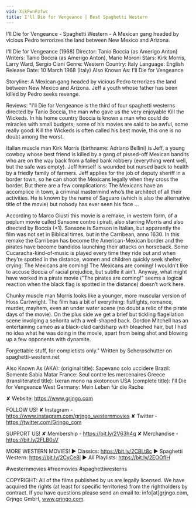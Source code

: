 ```yaml
---
vid: XikFwnFzfwc
title: I'll Die for Vengeance | Best Spaghetti Western
---
```


I'll Die for Vengeance - Spaghetti Western - A Mexican gang headed by vicious Pedro terrorizes the land between New Mexico and Arizona.

I'll Die for Vengeance (1968)
Director: Tanio Boccia (as Amerigo Anton)
Writers: Tanio Boccia (as Amerigo Anton), Mario Moroni
Stars: Kirk Morris, Larry Ward, Sergio Ciani 
Genre: Western 
Country: Italy
Language: English
Release Date: 10 March 1968 (Italy) 
Also Known As: I'll Die for Vengeance

Storyline:
A Mexican gang headed by vicious Pedro terrorizes the land between New Mexico and Arizona. Jeff a youth whose father has been killed by Pedro seeks revenge.

Reviews:
"I'll Die for Vengeance is the third of four spaghetti westerns directed by Tanio Boccia, the man who gave us the very enjoyable Kill the Wickeds. In his home country Boccia is known a man who could do miracles with small budgets; some of his movies are said to be awful, some really good: Kill the Wickeds is often called his best movie, this one is no doubt among the worst.

Italian muscle man Kirk Morris (birthname: Adriano Bellini) is Jeff, a young cowboy whose best friend is killed by a gang of pissed-off Mexican bandits who are on the way back from a failed bank robbery (everything went well, but the safe was empty). Jeff himself is wounded but nursed back to health by a friedly family of farmers. Jeff applies for the job of deputy sheriff in a border town, so he can shoot the Mexicans legally when they cross the border. But there are a few complications: The Mexicans have an accomplice in town, a criminal mastermind who’s the architect of all their activities. He is known by the name of Saguaro (which is also the alternative title of the movie) but nobody has ever seen his face ...

According to Marco Giusti this movie is a remake, in western form, of a peplum movie called Sansone contro i pirati, also starring Morris and also directed by Boccia (*1). Sansone is Samson in Italian, but apparently the film was not set in Biblical times, but in the Carribean, anno 1630. In this remake the Carribean has become the American-Mexican border and the pirates have become bandidos launching their attacks on horseback. Some Cucaracha-kind-of-music is played every time they ride out and when they’re spotted in the distance, women and children quickly seek shelter, crying: The Mexicans are coming! The Mexicans are coming! I wouldn't like to accuse Boccia of racial prejudice, but subtle it ain’t. Anyway, what might have worked in a pirate movie ("The pirates are coming!" seems a logical reaction when the black flag is spotted in the distance) doesn’t work here.

Chunky muscle man Morris looks like a younger, more muscular version of Hoss Cartwright. The film has a bit of everything: fistfights, romance, murder, mayhem, even an under water scene (no doubt a relic of the pirate days of the movie). On the plus side we get a brief but tickling flagellation scene involging a señorita with a well-shaped back. Gordon Mitchell has an entertaining cameo as a black-clad cardsharp with bleached hair, but I had no idea what he was doing in the movie, apart from being shot and blowing up a few opponents with dynamite.

Forgettable stuff, for completists only." Written by Scherpschutter on spaghetti-western.net

Also Known As (AKA):
(original title): Sapevano solo uccidere
Brazil: Somente Sabia Matar
France: Seul contre les mercenaires
Greece (transliterated title): Ixeran mono na skotonoun
USA (complete title): I'll Die for Vengeance
West Germany: Mein Leben für die Rache

✘ Website: https://www.grjngo.com

FOLLOW US!
✘ Instagram - https://www.instagram.com/grjngo_westernmovies
✘ Twitter - https://twitter.com/Grjngo_com

SUPPORT US!
✘ Membership - https://bit.ly/2V63h4q
✘ Merchandise - https://bit.ly/2FLB0sV

MORE WESTERN MOVIES! 
► Classics: https://bit.ly/2CBLt8c 
► Spaghetti Western: https://bit.ly/2CyCe8I 
► All Playlists: https://bit.ly/2EOOfIH 

#westernmovies #freemovies #spaghettiwesterns

COPYRIGHT: All of the films published by us are legally licensed. We have acquired the rights (at least for specific territories) from the rightholders by contract. If you have questions please send an email to: info[at]grjngo.com, Grjngo GmbH, www.grjngo.com.